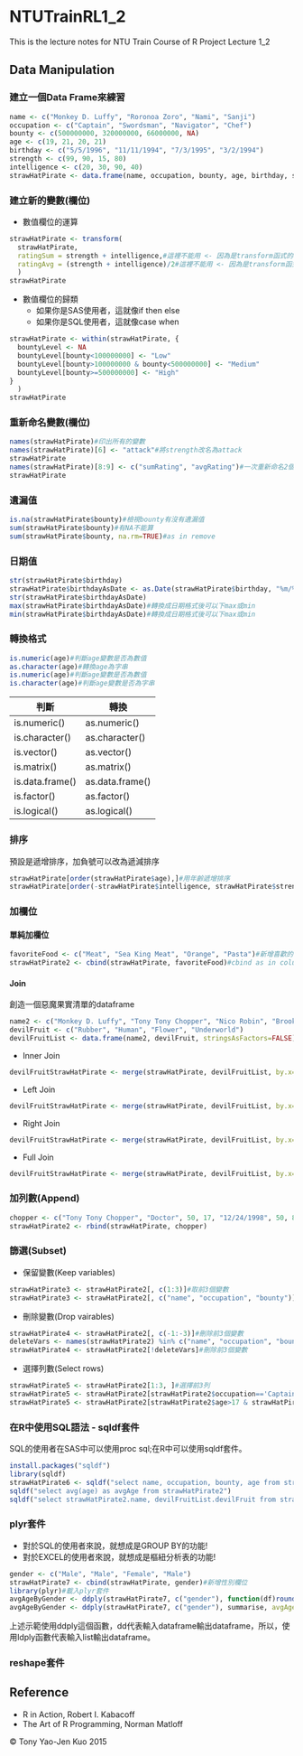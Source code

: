 # NTUTrainRL1_2
This is the lecture notes for NTU Train Course of R Project Lecture 1_2

## Data Manipulation

### 建立一個Data Frame來練習

```r
name <- c("Monkey D. Luffy", "Roronoa Zoro", "Nami", "Sanji")
occupation <- c("Captain", "Swordsman", "Navigator", "Chef")
bounty <- c(500000000, 320000000, 66000000, NA)
age <- c(19, 21, 20, 21)
birthday <- c("5/5/1996", "11/11/1994", "7/3/1995", "3/2/1994")
strength <- c(99, 90, 15, 80)
intelligence <- c(20, 30, 90, 40)
strawHatPirate <- data.frame(name, occupation, bounty, age, birthday, strength, intelligence, stringsAsFactors=FALSE)
```

### 建立新的變數(欄位)

* 數值欄位的運算

```r
strawHatPirate <- transform(
  strawHatPirate,
  ratingSum = strength + intelligence,#這裡不能用 <- 因為是transform函式的option
  ratingAvg = (strength + intelligence)/2#這裡不能用 <- 因為是transform函式的option
  )
strawHatPirate
```

* 數值欄位的歸類
  * 如果你是SAS使用者，這就像if then else
  * 如果你是SQL使用者，這就像case when

```r
strawHatPirate <- within(strawHatPirate, {
  bountyLevel <- NA
  bountyLevel[bounty<100000000] <- "Low"
  bountyLevel[bounty>100000000 & bounty<500000000] <- "Medium"
  bountyLevel[bounty>=500000000] <- "High"
}
  )
strawHatPirate
```

### 重新命名變數(欄位)

```r
names(strawHatPirate)#印出所有的變數
names(strawHatPirate)[6] <- "attack"#將strength改名為attack
strawHatPirate
names(strawHatPirate)[8:9] <- c("sumRating", "avgRating")#一次重新命名2個變數名
strawHatPirate
```

### 遺漏值

```r
is.na(strawHatPirate$bounty)#檢視bounty有沒有遺漏值
sum(strawHatPirate$bounty)#有NA不能算
sum(strawHatPirate$bounty, na.rm=TRUE)#as in remove
```

### 日期值

```r
str(strawHatPirate$birthday)
strawHatPirate$birthdayAsDate <- as.Date(strawHatPirate$birthday, "%m/%d/%Y")#Y for 4-digit, y for 2-digit
str(strawHatPirate$birthdayAsDate)
max(strawHatPirate$birthdayAsDate)#轉換成日期格式後可以下max或min
min(strawHatPirate$birthdayAsDate)#轉換成日期格式後可以下max或min
```

### 轉換格式

```r
is.numeric(age)#判斷age變數是否為數值
as.character(age)#轉換age為字串
is.numeric(age)#判斷age變數是否為數值
is.character(age)#判斷age變數是否為字串
```

判斷|轉換
----|----
is.numeric()|as.numeric()
is.character()|as.character()
is.vector()|as.vector()
is.matrix()|as.matrix()
is.data.frame()|as.data.frame()
is.factor()|as.factor()
is.logical()|as.logical()

### 排序

預設是遞增排序，加負號可以改為遞減排序

```r
strawHatPirate[order(strawHatPirate$age),]#用年齡遞增排序
strawHatPirate[order(-strawHatPirate$intelligence, strawHatPirate$strength),]#先用智力遞減排序再用力量遞增排序
```

### 加欄位

#### 單純加欄位

```r
favoriteFood <- c("Meat", "Sea King Meat", "Orange", "Pasta")#新增喜歡的食物
strawHatPirate2 <- cbind(strawHatPirate, favoriteFood)#cbind as in column bind
```

#### Join

創造一個惡魔果實清單的dataframe

```r
name2 <- c("Monkey D. Luffy", "Tony Tony Chopper", "Nico Robin", "Brook")
devilFruit <- c("Rubber", "Human", "Flower", "Underworld")
devilFruitList <- data.frame(name2, devilFruit, stringsAsFactors=FALSE)
```

* Inner Join
```r
devilFruitStrawHatPirate <- merge(strawHatPirate, devilFruitList, by.x="name", by.y="name2")#預設就是inner join
```
* Left Join
```r
devilFruitStrawHatPirate <- merge(strawHatPirate, devilFruitList, by.x="name", by.y="name2", all.x=TRUE)#使用all.x=TRUE的option
```
* Right Join
```r
devilFruitStrawHatPirate <- merge(strawHatPirate, devilFruitList, by.x="name", by.y="name2", all.y=TRUE)#使用all.y=TRUE的option
```
* Full Join
```r
devilFruitStrawHatPirate <- merge(strawHatPirate, devilFruitList, by.x="name", by.y="name2", all.x=TRUE, all.y=TRUE)#使用all.x=TRUE與all.y=TRUE的option
```

### 加列數(Append)

```r
chopper <- c("Tony Tony Chopper", "Doctor", 50, 17, "12/24/1998", 50, 80)
strawHatPirate2 <- rbind(strawHatPirate, chopper)
```

### 篩選(Subset)

* 保留變數(Keep variables)

```r
strawHatPirate3 <- strawHatPirate2[, c(1:3)]#取前3個變數
strawHatPirate3 <- strawHatPirate2[, c("name", "occupation", "bounty")]#取前3個變數
```

* 刪除變數(Drop vairables)

```r
strawHatPirate4 <- strawHatPirate2[, c(-1:-3)]#刪除前3個變數
deleteVars <- names(strawHatPirate2) %in% c("name", "occupation", "bounty")#logical test
strawHatPirate4 <- strawHatPirate2[!deleteVars]#刪除前3個變數
```

* 選擇列數(Select rows)

```r
strawHatPirate5 <- strawHatPirate2[1:3, ]#選擇前3列
strawHatPirate5 <- strawHatPirate2[strawHatPirate2$occupation=='Captain', ]
strawHatPirate5 <- strawHatPirate2[strawHatPirate2$age>17 & strawHatPirate2$strength>30, ]#2個篩選條件使用&連接
```

### 在R中使用SQL語法 - sqldf套件

SQL的使用者在SAS中可以使用proc sql;在R中可以使用sqldf套件。

```r
install.packages("sqldf")
library(sqldf)
strawHatPirate6 <- sqldf("select name, occupation, bounty, age from strawHatPirate2 where age>17 order by bounty")
sqldf("select avg(age) as avgAge from strawHatPirate2")
sqldf("select strawHatPirate2.name, devilFruitList.devilFruit from strawHatPirate2 inner join devilFruitList on strawHatPirate2.name=devilFruitList.name2")
```

### plyr套件

* 對於SQL的使用者來說，就想成是GROUP BY的功能!
* 對於EXCEL的使用者來說，就想成是樞紐分析表的功能!

```r
gender <- c("Male", "Male", "Female", "Male")
strawHatPirate7 <- cbind(strawHatPirate, gender)#新增性別欄位
library(plyr)#載入plyr套件
avgAgeByGender <- ddply(strawHatPirate7, c("gender"), function(df)round(mean(df$age),2))#寫法1
avgAgeByGender <- ddply(strawHatPirate7, c("gender"), summarise, avgAge=round(mean(age),2))#寫法2
```

上述示範使用ddply這個函數，dd代表輸入dataframe輸出dataframe，所以，使用ldply函數代表輸入list輸出dataframe。

### reshape套件

## Reference
* R in Action, Robert I. Kabacoff
* The Art of R Programming, Norman Matloff

&copy; Tony Yao-Jen Kuo 2015